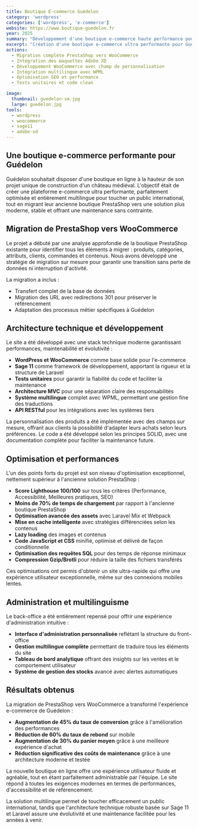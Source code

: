 ```yaml
---
title: Boutique E-commerce Guédelon
category: 'wordpress'
categories: ['wordpress', 'e-commerce']
website: https://www.boutique-guedelon.fr
year: 2025
summary: "Développement d'une boutique e-commerce haute performance pour Guédelon, entièrement multilingue et optimisée pour le SEO. Migration réussie de PrestaShop vers WooCommerce avec Sage 11 sur base Laravel pour une expérience utilisateur exceptionnelle."
excerpt: "Création d'une boutique e-commerce ultra performante pour Guédelon avec migration complète de PrestaShop vers WooCommerce. Développée avec Sage 11 sur une base Laravel, la plateforme offre une gestion multilingue complète, une personnalisation des produits et une optimisation technique maximale pour un site rapide et conforme aux meilleures pratiques web. Code clean et tests unitaires garantissent une maintenance facilitée."
actions:
  - Migration complète PrestaShop vers WooCommerce
  - Intégration des maquettes Adobe XD
  - Développement WooCommerce avec champ de personnalisation
  - Intégration multilingue avec WPML
  - Optimisation SEO et performance
  - Tests unitaires et code clean

image:
  thumbnail: guedelon-sm.jpg
  large: guedelon.jpg
tools:
  - wordpress
  - woocommerce
  - sage11
  - adobe-xd
---
```


## Une boutique e-commerce performante pour Guédelon

Guédelon souhaitait disposer d'une boutique en ligne à la hauteur de son projet unique de construction d'un château médiéval. L'objectif était de créer une plateforme e-commerce ultra performante, parfaitement optimisée et entièrement multilingue pour toucher un public international, tout en migrant leur ancienne boutique PrestaShop vers une solution plus moderne, stable et offrant une maintenance sans contrainte.


## Migration de PrestaShop vers WooCommerce

Le projet a débuté par une analyse approfondie de la boutique PrestaShop existante pour identifier tous les éléments à migrer : produits, catégories, attributs, clients, commandes et contenus. Nous avons développé une stratégie de migration sur mesure pour garantir une transition sans perte de données ni interruption d'activité.

La migration a inclus :
- Transfert complet de la base de données
- Migration des URL avec redirections 301 pour préserver le référencement
- Adaptation des processus métier spécifiques à Guédelon

## Architecture technique et développement

Le site a été développé avec une stack technique moderne garantissant performances, maintenabilité et évolutivité :

- **WordPress et WooCommerce** comme base solide pour l'e-commerce
- **Sage 11** comme framework de développement, apportant la rigueur et la structure de Laravel
- **Tests unitaires** pour garantir la fiabilité du code et faciliter la maintenance
- **Architecture MVC** pour une séparation claire des responsabilités
- **Système multilingue** complet avec WPML, permettant une gestion fine des traductions
- **API RESTful** pour les intégrations avec les systèmes tiers

La personnalisation des produits a été implémentée avec des champs sur mesure, offrant aux clients la possibilité d'adapter leurs achats selon leurs préférences. Le code a été développé selon les principes SOLID, avec une documentation complète pour faciliter la maintenance future.

## Optimisation et performances

L'un des points forts du projet est son niveau d'optimisation exceptionnel, nettement supérieur à l'ancienne solution PrestaShop :

- **Score Lighthouse 100/100** sur tous les critères (Performance, Accessibilité, Meilleures pratiques, SEO)
- **Moins de 70% de temps de chargement** par rapport à l'ancienne boutique PrestaShop
- **Optimisation avancée des assets** avec Laravel Mix et Webpack
- **Mise en cache intelligente** avec stratégies différenciées selon les contenus
- **Lazy loading** des images et contenus
- **Code JavaScript et CSS** minifié, optimisé et délivré de façon conditionnelle
- **Optimisation des requêtes SQL** pour des temps de réponse minimaux
- **Compression Gzip/Brotli** pour réduire la taille des fichiers transférés

Ces optimisations ont permis d'obtenir un site ultra-rapide qui offre une expérience utilisateur exceptionnelle, même sur des connexions mobiles lentes.

## Administration et multilinguisme

Le back-office a été entièrement repensé pour offrir une expérience d'administration intuitive :

- **Interface d'administration personnalisée** reflétant la structure du front-office
- **Gestion multilingue complète** permettant de traduire tous les éléments du site
- **Tableau de bord analytique** offrant des insights sur les ventes et le comportement utilisateur
- **Système de gestion des stocks** avancé avec alertes automatiques

## Résultats obtenus

La migration de PrestaShop vers WooCommerce a transformé l'expérience e-commerce de Guédelon :

- **Augmentation de 45% du taux de conversion** grâce à l'amélioration des performances
- **Réduction de 60% du taux de rebond** sur mobile
- **Augmentation de 30% du panier moyen** grâce à une meilleure expérience d'achat
- **Réduction significative des coûts de maintenance** grâce à une architecture moderne et testée

La nouvelle boutique en ligne offre une expérience utilisateur fluide et agréable, tout en étant parfaitement administrable par l'équipe. Le site répond à toutes les exigences modernes en termes de performances, d'accessibilité et de référencement.

La solution multilingue permet de toucher efficacement un public international, tandis que l'architecture technique robuste basée sur Sage 11 et Laravel assure une évolutivité et une maintenance facilitée pour les années à venir.

